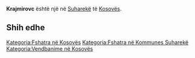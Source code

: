 {{Fshat në 
 | Emri                = Krajmirovc
 | EmriAlt                = 
 | NAME_SHORT_FORM=      
 | NAME_GENERIC=      
 | NAME_SORT_NAME_RO=      KRAJMIROVC
 | FULL_NAME_RO = Krajmirovc
 | FULL_NAME_ND_RO=Krajmirovc
 | SORT_NAME_RG=KRAJMIROVC
 | FULL_NAME_RG=Krajmirovc
 | FULL_NAME_ND_RG=Krajmirovc
 | SRP_NAME_SHORT_FORM=      
 | SRP_NAME_GENERIC=      
 | SRP_NAME_SORT_NAME_RO=      
 | SRP_FULL_NAME_RO = 
 | SRP_FULL_NAME_ND_RO=
 | SRP_SORT_NAME_RG=
 | SRP_FULL_NAME_RG=
 | SRP_FULL_NAME_ND_RG=
 | Emri (Rasa dhanore) = 
 | Figura              = 
 | Shteti              = Kosovo
 | Komuna              = Suharekë
 | Kodi postar         = 
 | Sipërfaqja          = 

 | Popullsia           = 

 | Regj. i popullsisë  = 
 | Dend. e popullsisë  = 
 | Faqja zyrtare       = 
 <!--- Koordinatat ----> 
 | Gjerësia            = 42.725
 | Gjatësia            = 20.928056
 | Lartësia            = 
}}
'''Krajmirovc''' është një [[]] në [[Suharekë]] të [[Kosovës]].

<!-- == Gjeografia == -->
<!-- == Historia == -->
<!-- == Demografia == -->
== Shih edhe ==
{{Komuna Suharekë}}
{{Kosovo-Administrata-Cung}}

[[Kategoria:Fshatra në Kosovës]]
[[Kategoria:Fshatra në Kommunes Suharekë]]
[[Kategoria:Vendbanime në Kosovës]]